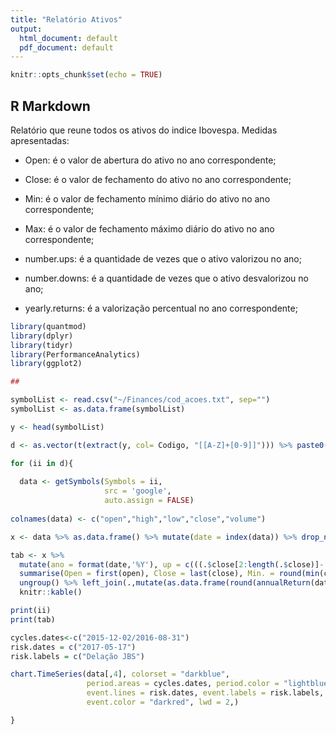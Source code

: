 ```yaml
---
title: "Relatório Ativos"
output:
  html_document: default
  pdf_document: default
---
```


```r
knitr::opts_chunk$set(echo = TRUE)
```

## R Markdown

Relatório que reune todos os ativos do indice Ibovespa. Medidas apresentadas:

* Open: é o valor de abertura do ativo no ano correspondente;

* Close: é o valor de fechamento do ativo no ano correspondente;

* Min: é o valor de fechamento mínimo diário do ativo no ano correspondente;

* Max: é o valor de fechamento máximo diário do ativo no ano correspondente;

* number.ups: é a quantidade de vezes que o ativo valorizou no ano;

* number.downs: é a quantidade de vezes que o ativo desvalorizou no ano;

* yearly.returns: é a valorização percentual no ano correspondente;



```r


library(quantmod)
library(dplyr)
library(tidyr)
library(PerformanceAnalytics)
library(ggplot2)

## 

symbolList <- read.csv("~/Finances/cod_acoes.txt", sep="")  
symbolList <- as.data.frame(symbolList)

y <- head(symbolList)

d <- as.vector(t(extract(y, col= Codigo, "[[A-Z]+[0-9]]"))) %>% paste0("BVMF:",.)

for (ii in d){
  
  data <- getSymbols(Symbols = ii,
                     src = 'google', 
                     auto.assign = FALSE)
  
colnames(data) <- c("open","high","low","close","volume")  

x <- data %>% as.data.frame() %>% mutate(date = index(data)) %>% drop_na() 

tab <- x %>% 
  mutate(ano = format(date,'%Y'), up = c(((.$close[2:length(.$close)]-.$close[1:length(.$close)-1])>0),"NA")) %>% group_by(ano) %>%
  summarise(Open = first(open), Close = last(close), Min. = round(min(close,na.rm = TRUE),2), Max. = max(close,na.rm = TRUE), number.ups = sum(up=='TRUE'), number.downs = sum(up=='FALSE')) %>%
  ungroup() %>% left_join(.,mutate(as.data.frame(round(annualReturn(data),3)), ano = format(index(annualReturn(data)), '%Y'))) %>%
  knitr::kable()

print(ii)
print(tab)

cycles.dates<-c("2015-12-02/2016-08-31")
risk.dates = c("2017-05-17")
risk.labels = c("Delação JBS")

chart.TimeSeries(data[,4], colorset = "darkblue", 
                 period.areas = cycles.dates, period.color = "lightblue",
                 event.lines = risk.dates, event.labels = risk.labels, 
                 event.color = "darkred", lwd = 2,)  

}

```

